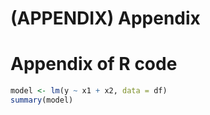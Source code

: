 # (APPENDIX) Appendix {-}

# Appendix of R code {-}

```r
model <- lm(y ~ x1 + x2, data = df)
summary(model)
```
